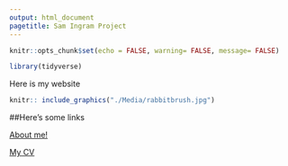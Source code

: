 ```yaml
---
output: html_document
pagetitle: Sam Ingram Project
---
```


```r
knitr::opts_chunk$set(echo = FALSE, warning= FALSE, message= FALSE)

library(tidyverse)

```

Here is my website

```r
knitr:: include_graphics("./Media/rabbitbrush.jpg")
```


##Here's some links

[About me!](https://SamIngram29.github.io/Aboutme/)

[My CV](https://SamIngram29.github.io/Aboutme/)
